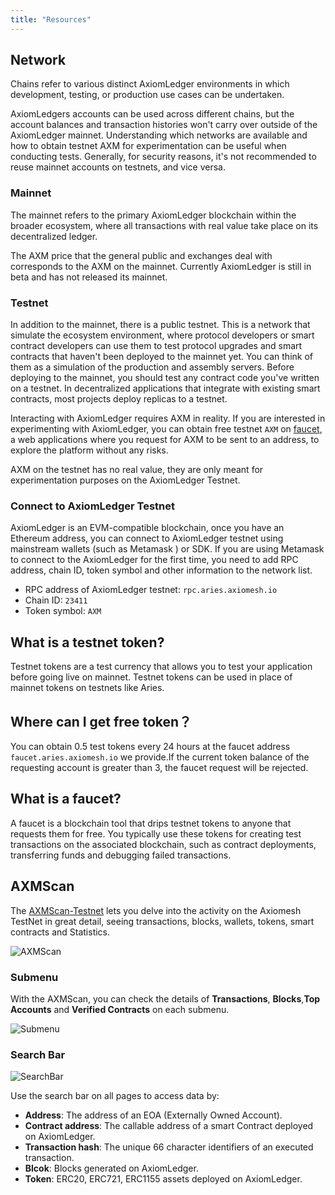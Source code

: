 ```yaml
---
title: "Resources"
---
```


## Network
Chains refer to various distinct AxiomLedger environments in which development, testing, or production use cases can be undertaken.

AxiomLedgers accounts can be used across different chains, but the account balances and transaction histories won't carry over outside of the AxiomLedger mainnet. Understanding which networks are available and how to obtain testnet AXM for experimentation can be useful when conducting tests. Generally, for security reasons, it's not recommended to reuse mainnet accounts on testnets, and vice versa.

### Mainnet
The mainnet refers to the primary AxiomLedger blockchain within the broader ecosystem, where all transactions with real value take place on its decentralized ledger.

The AXM price that the general public and exchanges deal with corresponds to the AXM on the mainnet. Currently AxiomLedger is still in beta and has not released its mainnet.

### Testnet
In addition to the mainnet, there is a public testnet. This is a network that simulate the ecosystem environment, where protocol developers or smart contract developers can use them to test protocol upgrades and smart contracts that haven't been deployed to the mainnet yet. You can think of them as a simulation of the production and assembly servers.
Before deploying to the mainnet, you should test any contract code you've written on a testnet. In decentralized applications that integrate with existing smart contracts, most projects deploy replicas to a testnet.

Interacting with AxiomLedger requires AXM in reality. If you are interested in experimenting with AxiomLedger, you can obtain free testnet `AXM` on [faucet](), a web applications where you request for AXM to be sent to an address, to explore the platform without any risks. 

AXM on the testnet has no real value, they are only meant for experimentation purposes on the AxiomLedger Testnet.

### Connect to AxiomLedger Testnet
AxiomLedger is an EVM-compatible blockchain, once you have an Ethereum address, you can connect to AxiomLedger testnet using mainstream wallets (such as Metamask ) or SDK. 
If you are using Metamask to connect to the AxiomLedger for the first time, you need to add RPC address, chain ID, token symbol and other information to the network list. 
- RPC address of AxiomLedger testnet: `rpc.aries.axiomesh.io`
- Chain ID: `23411`
- Token symbol: `AXM`


## What is a testnet token?
Testnet tokens are a test currency that allows you to test your application before going live on mainnet. Testnet tokens can be used in place of mainnet tokens on testnets like Aries.

##  Where can I get free token？
You can obtain 0.5 test tokens every 24 hours at the faucet address `faucet.aries.axiomesh.io` we provide.If the current token balance of the requesting account is greater than 3, the faucet request will be rejected.

## What is a faucet?
A faucet is a blockchain tool that drips testnet tokens to anyone that requests them for free. You typically use these tokens for creating test transactions on the associated blockchain, such as contract deployments, transferring funds and debugging failed transactions.


## AXMScan
The [AXMScan-Testnet]() lets you delve into the activity on the Axiomesh TestNet in great detail, seeing transactions, blocks, wallets, tokens, smart contracts and Statistics. 

![AXMScan](/images/getting-started/AXMScan.png)

### Submenu
With the AXMScan, you can check the details of **Transactions**, **Blocks**,**Top Accounts** and **Verified Contracts** on each submenu.

![Submenu](/images/getting-started/Submenu.png)

### Search Bar

![SearchBar](/images/getting-started/SearchBar.png)

Use the search bar on all pages to access data by:
- **Address**: The address of an EOA (Externally Owned Account).
- **Contract address**: The callable address of a smart Contract deployed on AxiomLedger.
- **Transaction hash**: The unique 66 character identifiers of an executed transaction.
- **Blcok**: Blocks generated on AxiomLedger.
- **Token**: ERC20, ERC721, ERC1155 assets deployed on AxiomLedger.

